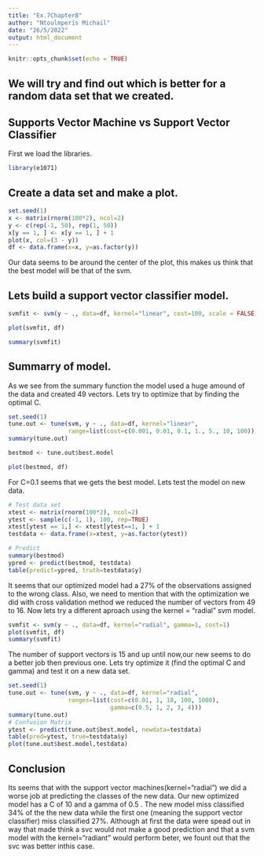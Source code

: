 ```yaml
---
title: "Ex.7Chapter8"
author: "Ntoulmperis Michail"
date: "26/5/2022"
output: html_document
---
```


```r
knitr::opts_chunk$set(echo = TRUE)
```

##  We will try and find out which is better for a random data set that we created.
## Supports Vector Machine vs Support Vector Classifier


First we load the libraries.

```r
library(e1071)
```

## Create a data set and make a plot.
```r
set.seed(1)
x <- matrix(rnorm(100*2), ncol=2)
y <- c(rep(-1, 50), rep(1, 50))
x[y == 1, ] <- x[y == 1, ] + 1
plot(x, col=(3 - y))
df <- data.frame(x=x, y=as.factor(y))
```

Our data seems to be around the center of the plot, this makes us think that
the best model will be that of the svm.


## Lets build a support vector classifier model.

```r

svmfit <- svm(y ~ ., data=df, kernel="linear", cost=100, scale = FALSE)

plot(svmfit, df)

summary(svmfit)
```
## Summarry of model.

As we see from the summary function the model used a huge amound of the data
and created 49 vectors. Lets try to optimize that by finding the optimal C.

```r

set.seed(1)
tune.out <- tune(svm, y ~ ., data=df, kernel="linear",
                 range=list(cost=c(0.001, 0.01, 0.1, 1., 5., 10, 100)))
summary(tune.out)

bestmod <- tune.out$best.model

plot(bestmod, df)
```

For C=0.1 seems that we gets the best model. Lets test the model on new data.

```r

# Test data set
xtest <- matrix(rnorm(100*2), ncol=2)
ytest <- sample(c(-1, 1), 100, rep=TRUE)
xtest[ytest == 1,] <- xtest[ytest==1, ] + 1
testdata <- data.frame(x=xtest, y=as.factor(ytest))

# Predict
summary(bestmod)
ypred <- predict(bestmod, testdata)
table(predict=ypred, truth=testdata$y)

```
It seems that our optimized  model had a 27% of the observations assigned to 
the wrong class. Also, we need to mention that with the optimization we did 
with cross validation method we reduced the number of vectors from 49 to 16. 
Now lets try a different aproach using the kernel = "radial" svm model.

```r

svmfit <- svm(y ~ ., data=df, kernel="radial", gamma=1, cost=1)
plot(svmfit, df)
summary(svmfit)


```
The number of support vectors is 15 and up until now,our new seems to do a better
job then previous one. Lets try optimize it (find the optimal C and gamma) 
and test it on a new data set.


```r
set.seed(1)
tune.out <- tune(svm, y ~ ., data=df, kernel="radial",
                 ranges=list(cost=c(0.01, 1, 10, 100, 1000),
                             gamma=c(0.5, 1, 2, 3, 4)))
summary(tune.out)
# Confusion Matrix
ytest <- predict(tune.out$best.model, newdata=testdata)
table(pred=ytest, true=testdata$y)
plot(tune.out$best.model,testdata)


```
## Conclusion

Its seems that with the support vector machines(kernel="radial") we did a worse
job at predicting the classes of the new data. Our new optimized model has a C 
of 10 and a gamma of 0.5 . The new model miss classified 34% of the the new data
while the first one (meaning the support vector classifier) miss classified 27%.
Although at first the data were spead out in way that made think a svc would not
make a good prediction and that a svm model with the kernel="radiant" would 
perform beter, we fount out that the svc was better inthis case.




